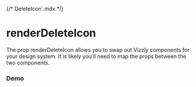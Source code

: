 {/* DeleteIcon`.mdx */}


# renderDeleteIcon

The prop renderDeleteIcon allows you to swap out Vizzly components for your design system. It is likely you'll need to map the props between the two components.

<Meta of={DeleteIconStories} />

### Demo

<Container>
  <Story of={DeleteIconStories.Example} autoplay />
</Container>
